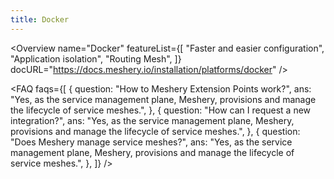 ```yaml
---
title: Docker
---
```



<HeroSection
  name="Docker"
  img={docker}
  text="The easiest way to get a production-grade Kubernetes cluster up and running"
/>

<Overview
  name="Docker"
  featureList={[
    "Faster and easier configuration",
    "Application isolation",
    "Routing Mesh",
  ]}
  docURL="https://docs.meshery.io/installation/platforms/docker"
/>

<IntegrationList />

<FAQ
  faqs={[
    {
      question: "How to Meshery Extension Points work?",
      ans: "Yes, as the service management plane, Meshery, provisions and manage the lifecycle of service meshes.",
    },
    {
      question: "How can I request a new integration?",
      ans: "Yes, as the service management plane, Meshery, provisions and manage the lifecycle of service meshes.",
    },
    {
      question: "Does Meshery manage service meshes?",
      ans: "Yes, as the service management plane, Meshery, provisions and manage the lifecycle of service meshes.",
    },
  ]}
/>
<CTA />
